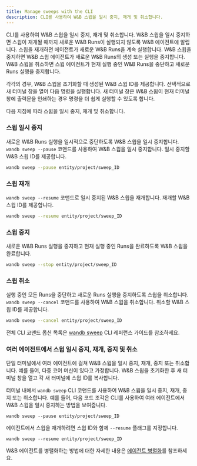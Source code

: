 ```yaml
---
title: Manage sweeps with the CLI
description: CLI를 사용하여 W&B 스윕을 일시 중지, 재개 및 취소합니다.
---
```


CLI를 사용하여 W&B 스윕을 일시 중지, 재개 및 취소합니다. W&B 스윕을 일시 중지하면 스윕이 재개될 때까지 새로운 W&B Runs이 실행되지 않도록 W&B 에이전트에 알립니다. 스윕을 재개하면 에이전트가 새로운 W&B Runs을 계속 실행합니다. W&B 스윕을 중지하면 W&B 스윕 에이전트가 새로운 W&B Runs의 생성 또는 실행을 중지합니다. W&B 스윕을 취소하면 스윕 에이전트가 현재 실행 중인 W&B Runs을 중단하고 새로운 Runs 실행을 중지합니다.

각각의 경우, W&B 스윕을 초기화할 때 생성된 W&B 스윕 ID를 제공합니다. 선택적으로 새 터미널 창을 열어 다음 명령을 실행합니다. 새 터미널 창은 W&B 스윕이 현재 터미널 창에 출력문을 인쇄하는 경우 명령을 더 쉽게 실행할 수 있도록 합니다.

다음 지침에 따라 스윕을 일시 중지, 재개 및 취소합니다.

### 스윕 일시 중지

새로운 W&B Runs 실행을 일시적으로 중단하도록 W&B 스윕을 일시 중지합니다. `wandb sweep --pause` 코맨드를 사용하여 W&B 스윕을 일시 중지합니다. 일시 중지할 W&B 스윕 ID를 제공합니다.

```bash
wandb sweep --pause entity/project/sweep_ID
```

### 스윕 재개

`wandb sweep --resume` 코맨드로 일시 중지된 W&B 스윕을 재개합니다. 재개할 W&B 스윕 ID를 제공합니다.

```bash
wandb sweep --resume entity/project/sweep_ID
```

### 스윕 중지

새로운 W&B Runs 실행을 중지하고 현재 실행 중인 Runs을 완료하도록 W&B 스윕을 완료합니다.

```bash
wandb sweep --stop entity/project/sweep_ID
```

### 스윕 취소

실행 중인 모든 Runs을 중단하고 새로운 Runs 실행을 중지하도록 스윕을 취소합니다. `wandb sweep --cancel` 코맨드를 사용하여 W&B 스윕을 취소합니다. 취소할 W&B 스윕 ID를 제공합니다.

```bash
wandb sweep --cancel entity/project/sweep_ID
```

전체 CLI 코맨드 옵션 목록은 [wandb sweep](/ko/models/ref/cli/wandb-sweep) CLI 레퍼런스 가이드를 참조하세요.

### 여러 에이전트에서 스윕 일시 중지, 재개, 중지 및 취소

단일 터미널에서 여러 에이전트에 걸쳐 W&B 스윕을 일시 중지, 재개, 중지 또는 취소합니다. 예를 들어, 다중 코어 머신이 있다고 가정합니다. W&B 스윕을 초기화한 후 새 터미널 창을 열고 각 새 터미널에 스윕 ID를 복사합니다.

터미널 내에서 `wandb sweep` CLI 코맨드를 사용하여 W&B 스윕을 일시 중지, 재개, 중지 또는 취소합니다. 예를 들어, 다음 코드 조각은 CLI를 사용하여 여러 에이전트에서 W&B 스윕을 일시 중지하는 방법을 보여줍니다.

```
wandb sweep --pause entity/project/sweep_ID
```

에이전트에서 스윕을 재개하려면 스윕 ID와 함께 `--resume` 플래그를 지정합니다.

```
wandb sweep --resume entity/project/sweep_ID
```

W&B 에이전트를 병렬화하는 방법에 대한 자세한 내용은 [에이전트 병렬화](/ko/models/sweeps/parallelize-agents/)를 참조하세요.
